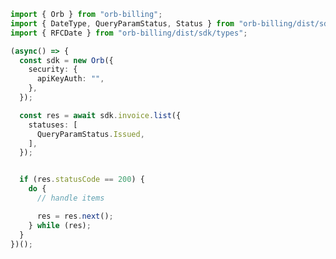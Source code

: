 ```typescript List.ts
import { Orb } from "orb-billing";
import { DateType, QueryParamStatus, Status } from "orb-billing/dist/sdk/models/operations";
import { RFCDate } from "orb-billing/dist/sdk/types";

(async() => {
  const sdk = new Orb({
    security: {
      apiKeyAuth: "",
    },
  });

  const res = await sdk.invoice.list({
    statuses: [
      QueryParamStatus.Issued,
    ],
  });


  if (res.statusCode == 200) {
    do {
      // handle items

      res = res.next();
    } while (res);
  }
})();
```
